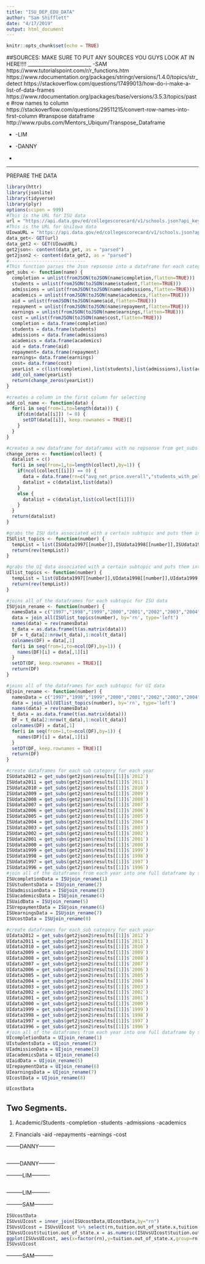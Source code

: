 ```yaml
---
title: "ISU_DEP_EDU_DATA"
author: "Sam Shifflett"
date: "4/17/2019"
output: html_document
---
```


```r
knitr::opts_chunk$set(echo = TRUE)
```

##SOURCES:
MAKE SURE TO PUT ANY SOURCES YOU GUYS LOOK AT IN HERE!!!!
__________________________
-SAM
https://www.tutorialspoint.com/r/r_functions.htm
https://www.rdocumentation.org/packages/stringr/versions/1.4.0/topics/str_detect
https://stackoverflow.com/questions/17499013/how-do-i-make-a-list-of-data-frames
https://www.rdocumentation.org/packages/base/versions/3.5.3/topics/paste
#row names to column
https://stackoverflow.com/questions/29511215/convert-row-names-into-first-column
#transpose dataframe
http://www.rpubs.com/Mentors_Ubiqum/Transpose_Dataframe

-
-LIM

-
-DANNY

-

__________________________

PREPARE THE DATA
```r
library(httr)
library(jsonlite)
library(tidyverse)
library(plyr)
options(scipen = 999)
#This is the URL for ISU data
url = "https://api.data.gov/ed/collegescorecard/v1/schools.json?api_key=KYthZktaAwB5CMGp9Keyl3raXpb6CS43CaMhbLkr&school.name=Iowa%20State%20University"
#This is the URL for UniIowa data
UIowaURL = "https://api.data.gov/ed/collegescorecard/v1/schools.json?api_key=KYthZktaAwB5CMGp9Keyl3raXpb6CS43CaMhbLkr&school.name=University%20of%20Iowa"
data_get<- GET(url)
data_get2 <- GET(UIowaURL)
get2json<- content(data_get, as = "parsed")
get2json2 <- content(data_get2, as = "parsed")
#----------------------------
#This function parses the Json repsonse into a dataframe for each category that we are analyzing
get_subs <- function(name) {
  completion = unlist(fromJSON(toJSON(name$completion,flatten=TRUE)))
  students = unlist(fromJSON(toJSON(name$student,flatten=TRUE)))
  admissions = unlist(fromJSON(toJSON(name$admissions,flatten=TRUE)))
  academics = unlist(fromJSON(toJSON(name$academics,flatten=TRUE)))
  aid = unlist(fromJSON(toJSON(name$aid,flatten=TRUE)))
  repayment = unlist(fromJSON(toJSON(name$repayment,flatten=TRUE)))
  earnings = unlist(fromJSON(toJSON(name$earnings,flatten=TRUE)))
  cost = unlist(fromJSON(toJSON(name$cost,flatten=TRUE)))
  completion = data.frame(completion)
  students = data.frame(students)
  admissions = data.frame(admissions)
  academics = data.frame(academics)
  aid = data.frame(aid)
  repayment= data.frame(repayment)
  earnings= data.frame(earnings)
  cost= data.frame(cost)
  yearList = c(list(completion),list(students),list(admissions),list(academics),list(aid),list(repayment),list(earnings),list(cost))
  add_col_name(yearList)
  return(change_zeros(yearList))
}

#creates a column in the first column for selecting
add_col_name <- function(data) {
  for(i in seq(from=1,to=length(data))) {
    if(dim(data[[i]]) != 0) {
      setDT(data[[i]], keep.rownames = TRUE)[]
    }
  }
}

#creates a new dataframe for dataframes with no repsonse from get_subs
change_zeros <- function(collect) {
  datalist = c()
  for(i in seq(from=1,to=length(collect),by=1)) {
    if(ncol(collect[[i]]) == 0) {
      data = data.frame(rn=c("avg_net_price.overall","students_with_pell_grant","sat_scores.average.overall","program_percentage.education","pell_grant_rate","repayment_cohort.3_year_declining_balance","6_yrs_after_entry.working_not_enrolled.income.lowest_tercile","avg_net_price.public"),empty="None")
      datalist = c(datalist,list(data))
    }
    else {
      datalist = c(datalist,list(collect[[i]]))
    }
  }
  return(datalist)
}

#grabs the ISU data associated with a certain subtopic and puts them into a list for each year
ISUlist_topics <- function(number) {
  tempList = list(ISUdata1997[[number]],ISUdata1998[[number]],ISUdata1999[[number]],ISUdata2000[[number]],ISUdata2001[[number]],ISUdata2002[[number]],ISUdata2003[[number]],ISUdata2004[[number]],ISUdata2005[[number]],ISUdata2006[[number]],ISUdata2007[[number]],ISUdata2008[[number]],ISUdata2009[[number]],ISUdata2010[[number]],ISUdata2011[[number]],ISUdata2012[[number]])
  return(rev(tempList))
}

#grabs the UI data associated with a certain subtopic and puts them into a list for each year
UIlist_topics <- function(number) {
  tempList = list(UIdata1997[[number]],UIdata1998[[number]],UIdata1999[[number]],UIdata2000[[number]],UIdata2001[[number]],UIdata2002[[number]],UIdata2003[[number]],UIdata2004[[number]],UIdata2005[[number]],UIdata2006[[number]],UIdata2007[[number]],UIdata2008[[number]],UIdata2009[[number]],UIdata2010[[number]],UIdata2011[[number]],UIdata2012[[number]])
  return(rev(tempList))
}

#joins all of the dataframes for each subtopic for ISU data
ISUjoin_rename <- function(number) {
  namesData = c("1997","1998","1999","2000","2001","2002","2003","2004","2005","2006","2007","2008","2009","2010","2011","2012","stat")
  data = join_all(ISUlist_topics(number), by='rn', type='left')
  names(data) = rev(namesData)
  t_data = as.data.frame(t(as.matrix(data)))
  DF = t_data[2:nrow(t_data),1:ncol(t_data)]
  colnames(DF) = data[,1]
  for(i in seq(from=1,to=ncol(DF),by=1)) {
    names(DF)[i] = data[,1][i]
  }
  setDT(DF, keep.rownames = TRUE)[]
  return(DF)
}

#joins all of the dataframes for each subtopic for UI data
UIjoin_rename <- function(number) {
  namesData = c("1997","1998","1999","2000","2001","2002","2003","2004","2005","2006","2007","2008","2009","2010","2011","2012","stat")
  data = join_all(UIlist_topics(number), by='rn', type='left')
  names(data) = rev(namesData)
  t_data = as.data.frame(t(as.matrix(data)))
  DF = t_data[2:nrow(t_data),1:ncol(t_data)]
  colnames(DF) = data[,1]
  for(i in seq(from=1,to=ncol(DF),by=1)) {
    names(DF)[i] = data[,1][i]
  }
  setDT(DF, keep.rownames = TRUE)[]
  return(DF)
}

#create dataframes for each sub category for each year
ISUdata2012 = get_subs(get2json$results[[1]]$`2012`)
ISUdata2011 = get_subs(get2json$results[[1]]$`2011`)
ISUdata2010 = get_subs(get2json$results[[1]]$`2010`)
ISUdata2009 = get_subs(get2json$results[[1]]$`2009`)
ISUdata2008 = get_subs(get2json$results[[1]]$`2008`)
ISUdata2007 = get_subs(get2json$results[[1]]$`2007`)
ISUdata2006 = get_subs(get2json$results[[1]]$`2006`)
ISUdata2005 = get_subs(get2json$results[[1]]$`2005`)
ISUdata2004 = get_subs(get2json$results[[1]]$`2004`)
ISUdata2003 = get_subs(get2json$results[[1]]$`2003`)
ISUdata2002 = get_subs(get2json$results[[1]]$`2002`)
ISUdata2001 = get_subs(get2json$results[[1]]$`2001`)
ISUdata2000 = get_subs(get2json$results[[1]]$`2000`)
ISUdata1999 = get_subs(get2json$results[[1]]$`1999`)
ISUdata1998 = get_subs(get2json$results[[1]]$`1998`)
ISUdata1997 = get_subs(get2json$results[[1]]$`1997`)
ISUdata1996 = get_subs(get2json$results[[1]]$`1996`)
#join all of the dataframes from each year into one full dataframe by subtopic
ISUcompletionData = ISUjoin_rename(1)
ISUstudentsData = ISUjoin_rename(2)
ISUadmissionData = ISUjoin_rename(3)
ISUacademicsData = ISUjoin_rename(4)
ISUaidData = ISUjoin_rename(5)
ISUrepaymentData = ISUjoin_rename(6)
ISUearningsData = ISUjoin_rename(7)
ISUcostData = ISUjoin_rename(8)

#create dataframes for each sub category for each year
UIdata2012 = get_subs(get2json2$results[[1]]$`2012`)
UIdata2011 = get_subs(get2json2$results[[1]]$`2011`)
UIdata2010 = get_subs(get2json2$results[[1]]$`2010`)
UIdata2009 = get_subs(get2json2$results[[1]]$`2009`)
UIdata2008 = get_subs(get2json2$results[[1]]$`2008`)
UIdata2007 = get_subs(get2json2$results[[1]]$`2007`)
UIdata2006 = get_subs(get2json2$results[[1]]$`2006`)
UIdata2005 = get_subs(get2json2$results[[1]]$`2005`)
UIdata2004 = get_subs(get2json2$results[[1]]$`2004`)
UIdata2003 = get_subs(get2json2$results[[1]]$`2003`)
UIdata2002 = get_subs(get2json2$results[[1]]$`2002`)
UIdata2001 = get_subs(get2json2$results[[1]]$`2001`)
UIdata2000 = get_subs(get2json2$results[[1]]$`2000`)
UIdata1999 = get_subs(get2json2$results[[1]]$`1999`)
UIdata1998 = get_subs(get2json2$results[[1]]$`1998`)
UIdata1997 = get_subs(get2json2$results[[1]]$`1997`)
UIdata1996 = get_subs(get2json2$results[[1]]$`1996`)
#join all of the dataframes from each year into one full dataframe by subtopic
UIcompletionData = UIjoin_rename(1)
UIstudentsData = UIjoin_rename(2)
UIadmissionData = UIjoin_rename(3)
UIacademicsData = UIjoin_rename(4)
UIaidData = UIjoin_rename(5)
UIrepaymentData = UIjoin_rename(6)
UIearningsData = UIjoin_rename(7)
UIcostData = UIjoin_rename(8)

UIcostData
```




## Two Segments.
1) Academic/Students
  -completion
  -students
  -admissions
  -academics
  
2) Financials
  -aid
  -repayments
  -earnings
  -cost

--------DANNY---------
```r


```
--------DANNY---------

---------LIM----------
```r


```
---------LIM----------

---------SAM-----------
```r
ISUcostData
ISUvsUIcost = inner_join(ISUcostData,UIcostData,by="rn") 
ISUvsUIcost = ISUvsUIcost %>% select(rn,tuition.out_of_state.x,tuition.in_state.x,tuition.out_of_state.y,tuition.in_state.y)
ISUvsUIcost$tuition.out_of_state.x = as.numeric(ISUvsUIcost$tuition.out_of_state.x)
ggplot(ISUvsUIcost, aes(x=factor(rn),y=tuition.out_of_state.x,group=rn)) + geom_line()
ISUvsUIcost


```
---------SAM-----------